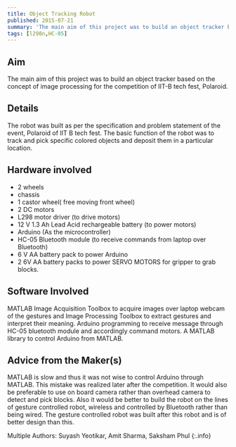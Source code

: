 ```yaml
---
title: Object Tracking Robot
published: 2015-07-21
summary: 'The main aim of this project was to build an object tracker based on the concept of image processing for the competition of IIT-B tech fest, Polaroid.'
tags: [l298n,HC-05]
---
```


## Aim
The main aim of this project was to build an object tracker based on the concept of image processing for the competition of IIT-B tech fest, Polaroid.

<!--more-->

## Details
The robot was built as per the specification and problem statement of the event, Polaroid of IIT B tech fest. The basic function of the robot was to track and pick specific colored objects and deposit them in a particular location.

## Hardware involved
- 2 wheels
- chassis 
- 1 castor wheel( free moving front wheel)
- 2 DC motors
- L298 motor driver (to drive motors)
- 12 V 1.3 Ah Lead Acid rechargeable battery (to power motors)
- Arduino (As the microcontroller)
- HC-05 Bluetooth module (to receive commands from laptop over Bluetooth)
- 6 V AA battery pack to power Arduino
- 2 6V AA battery packs to power SERVO MOTORS for gripper to grab blocks.

## Software Involved
MATLAB Image Acquisition Toolbox to acquire images over laptop webcam of the gestures and Image Processing Toolbox to extract gestures and interpret their meaning. Arduino programming to receive message through HC-05 bluetooth module and accordingly command motors. A MATLAB library to control Arduino from MATLAB.

## Advice from the Maker(s)
MATLAB is slow and thus it was not wise to control Arduino through MATLAB. This mistake was realized later after the competition. It would also be preferable to use on board camera rather than overhead camera to detect and pick blocks. Also it would be better to build the robot on the lines of gesture controlled robot, wireless and controlled by Bluetooth rather than being wired. The gesture controlled robot was built after this robot and is of better design than this.


Multiple Authors: Suyash Yeotikar, Amit Sharma, Saksham Phul
{:.info}
